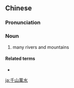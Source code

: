 {{also|千山万水}}
==Chinese==
{{zh-forms|s=千山万水}}

===Pronunciation===
{{zh-pron
|m=qiānshānwànshuǐ
|cat=n
}}

===Noun===
{{zh-noun}}

# many rivers and mountains

====Related terms====
* {{zh-l|萬水千山}}

[[ja:千山萬水]]